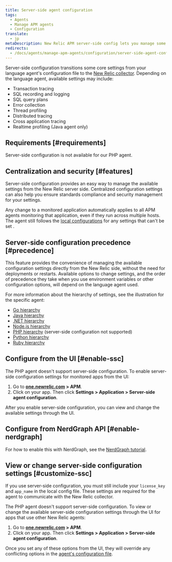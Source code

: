 ```yaml
---
title: Server-side agent configuration
tags:
  - Agents
  - Manage APM agents
  - Configuration
translate:
  - jp
metaDescription: New Relic APM server-side config lets you manage some agent settings from the New Relic side, instead of the agent config file.
redirects:
  - /docs/agents/manage-apm-agents/configuration/server-side-agent-configuration
---
```


Server-side configuration transitions some core settings from your language agent's configuration file to the [New Relic collector](/docs/accounts-partnerships/education/getting-started-new-relic/glossary#collector). Depending on the language agent, available settings may include:

* Transaction tracing
* SQL recording and logging
* SQL query plans
* Error collection
* Thread profiling
* Distributed tracing
* Cross application tracing
* Realtime profiling (Java agent only)

## Requirements [#requirements]

Server-side configuration is not available for our PHP agent.

## Centralization and security [#features]

Server-side configuration provides an easy way to manage the available settings from the New Relic server side. Centralized configuration settings can also help you ensure standards compliance and security management for your settings.

Any change to a monitored application automatically applies to all APM agents monitoring that application, even if they run across multiple hosts. The agent still follows the [local configurations](/docs/agents/manage-apm-agents/configuration/configure-agent) for any settings that can't be set .

## Server-side configuration precedence [#precedence]

This feature provides the convenience of managing the available configuration settings directly from the New Relic side, without the need for deployments or restarts. Available options to change settings, and the order of precedence they take when you use environment variables or other configuration options, will depend on the language agent used.

For more information about the hierarchy of settings, see the illustration for the specific agent:

* [Go hierarchy](/docs/agents/go-agent/instrumentation/go-agent-configuration#options)
* [Java hierarchy](/docs/agents/java-agent/configuration/java-agent-configuration-config-file#config-options-precedence)
* [.NET hierarchy](/docs/agents/net-agent/installation-configuration/net-agent-configuration#config-options-precedence)
* [Node.js hierarchy](/docs/agents/nodejs-agent/installation-configuration/configuring-nodejs#hierarchy)
* [PHP hierarchy](/docs/agents/php-agent/configuration/php-agent-configuration#config-options-precedence) (server-side configuration not supported)
* [Python hierarchy](/docs/agents/python-agent/installation-configuration/python-agent-configuration#options)
* [Ruby hierarchy](/docs/agents/ruby-agent/installation-configuration/ruby-agent-configuration#Options)

## Configure from the UI [#enable-ssc]

The PHP agent doesn't support server-side configuration. To enable server-side configuration settings for monitored apps from the UI:

1. Go to **[one.newrelic.com](https://one.newrelic.com/all-capabilities) > APM**.
2. Click on your app. Then click **Settings > Application > Server-side agent configuration**.

After you enable server-side configuration, you can view and change the available settings through the UI.

## Configure from NerdGraph API [#enable-nerdgraph]

For how to enable this with NerdGraph, see the [NerdGraph tutorial](/docs/apis/nerdgraph/examples/apm-config-nerdgraph).

## View or change server-side configuration settings [#customize-ssc]

If you use server-side configuration, you must still include your `license_key` and `app_name` in the local config file. These settings are required for the agent to communicate with the New Relic collector.

The PHP agent doesn't support server-side configuration. To view or change the available server-side configuration settings through the UI for apps that use other New Relic agents:

1. Go to **[one.newrelic.com](https://one.newrelic.com/all-capabilities) > APM**.
2. Click on your app. Then click **Settings > Application > Server-side agent configuration**.

Once you set any of these options from the UI, they will override any conflicting options in the [agent's configuration file](#precedence).
